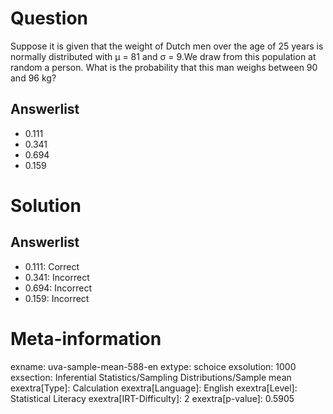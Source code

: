 Question
========

Suppose it is given that the weight of Dutch men over the age of 25 years is normally distributed with μ = 81 and σ = 9.We draw from this population at random a person. What is the probability that this man weighs between 90 and 96 kg?

Answerlist
----------

* 0.111
* 0.341
* 0.694
* 0.159

Solution
========

Answerlist
----------

* 0.111: Correct
* 0.341: Incorrect
* 0.694: Incorrect
* 0.159: Incorrect

Meta-information
================
exname: uva-sample-mean-588-en
extype: schoice
exsolution: 1000
exsection: Inferential Statistics/Sampling Distributions/Sample mean
exextra[Type]: Calculation
exextra[Language]: English
exextra[Level]: Statistical Literacy
exextra[IRT-Difficulty]: 2
exextra[p-value]: 0.5905
